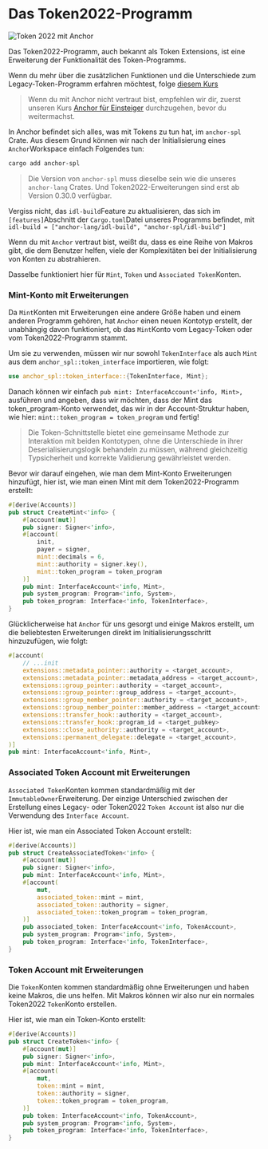 
# Das Token2022-Programm

![Token 2022 mit Anchor](/graphics/course-banners/token-2022-with-anchor.png)

Das Token2022-Programm, auch bekannt als Token Extensions, ist eine Erweiterung der Funktionalität des Token-Programms.

Wenn du mehr über die zusätzlichen Funktionen und die Unterschiede zum Legacy-Token-Programm erfahren möchtest, folge [diesem Kurs](/de/courses/token-2022-program)

> Wenn du mit Anchor nicht vertraut bist, empfehlen wir dir, zuerst unseren Kurs [Anchor für Einsteiger](/de/courses/anchor-for-dummies) durchzugehen, bevor du weitermachst.

In Anchor befindet sich alles, was mit Tokens zu tun hat, im `anchor-spl` Crate. Aus diesem Grund können wir nach der Initialisierung eines `Anchor`Workspace einfach Folgendes tun:

```bash
cargo add anchor-spl
```

> Die Version von `anchor-spl` muss dieselbe sein wie die unseres `anchor-lang` Crates. Und Token2022-Erweiterungen sind erst ab Version 0.30.0 verfügbar.

Vergiss nicht, das `idl-build`Feature zu aktualisieren, das sich im `[features]`Abschnitt der `Cargo.toml`Datei unseres Programms befindet, mit `idl-build = ["anchor-lang/idl-build", "anchor-spl/idl-build"]`

<ArticleSection name="Mint- und Token-Konten" id="mint-and-token-accounts" level="h2" />

Wenn du mit `Anchor` vertraut bist, weißt du, dass es eine Reihe von Makros gibt, die dem Benutzer helfen, viele der Komplexitäten bei der Initialisierung von Konten zu abstrahieren.

Dasselbe funktioniert hier für `Mint`, `Token` und `Associated Token`Konten.

### Mint-Konto mit Erweiterungen

Da `Mint`Konten mit Erweiterungen eine andere Größe haben und einem anderen Programm gehören, hat `Anchor` einen neuen Kontotyp erstellt, der unabhängig davon funktioniert, ob das `Mint`Konto vom Legacy-Token oder vom Token2022-Programm stammt.

Um sie zu verwenden, müssen wir nur sowohl `TokenInterface` als auch `Mint` aus dem `anchor_spl::token_interface` importieren, wie folgt:

```rust
use anchor_spl::token_interface::{TokenInterface, Mint};
```

Danach können wir einfach `pub mint: InterfaceAccount<'info, Mint>,` ausführen und angeben, dass wir möchten, dass der Mint das token_program-Konto verwendet, das wir in der Account-Struktur haben, wie hier: `mint::token_program = token_program` und fertig!

> Die Token-Schnittstelle bietet eine gemeinsame Methode zur Interaktion mit beiden Kontotypen, ohne die Unterschiede in ihrer Deserialisierungslogik behandeln zu müssen, während gleichzeitig Typsicherheit und korrekte Validierung gewährleistet werden.

Bevor wir darauf eingehen, wie man dem Mint-Konto Erweiterungen hinzufügt, hier ist, wie man einen Mint mit dem Token2022-Programm erstellt:

```rust
#[derive(Accounts)]
pub struct CreateMint<'info> {
    #[account(mut)]
    pub signer: Signer<'info>,
    #[account(
        init,
        payer = signer,
        mint::decimals = 6,
        mint::authority = signer.key(),
        mint::token_program = token_program
    )]
    pub mint: InterfaceAccount<'info, Mint>,
    pub system_program: Program<'info, System>,
    pub token_program: Interface<'info, TokenInterface>,
}
```

Glücklicherweise hat `Anchor` für uns gesorgt und einige Makros erstellt, um die beliebtesten Erweiterungen direkt im Initialisierungsschritt hinzuzufügen, wie folgt:

```rust
#[account(
    // ...init
    extensions::metadata_pointer::authority = <target_account>,
    extensions::metadata_pointer::metadata_address = <target_account>,
    extensions::group_pointer::authority = <target_account>,
    extensions::group_pointer::group_address = <target_account>,
    extensions::group_member_pointer::authority = <target_account>,
    extensions::group_member_pointer::member_address = <target_account>,
    extensions::transfer_hook::authority = <target_account>,
    extensions::transfer_hook::program_id = <target_pubkey>
    extensions::close_authority::authority = <target_account>,
    extensions::permanent_delegate::delegate = <target_account>,
)]
pub mint: InterfaceAccount<'info, Mint>,
```

### Associated Token Account mit Erweiterungen

`Associated Token`Konten kommen standardmäßig mit der `ImmutableOwner`Erweiterung. Der einzige Unterschied zwischen der Erstellung eines Legacy- oder Token2022 `Token Account` ist also nur die Verwendung des `Interface Account`.

Hier ist, wie man ein Associated Token Account erstellt:

```rust
#[derive(Accounts)]
pub struct CreateAssociatedToken<'info> {
    #[account(mut)]
    pub signer: Signer<'info>,
    pub mint: InterfaceAccount<'info, Mint>,
    #[account(
        mut,
        associated_token::mint = mint,
        associated_token::authority = signer,
        associated_token::token_program = token_program,
    )]
    pub associated_token: InterfaceAccount<'info, TokenAccount>,
    pub system_program: Program<'info, System>,
    pub token_program: Interface<'info, TokenInterface>,
}
```

### Token Account mit Erweiterungen

Die `Token`Konten kommen standardmäßig ohne Erweiterungen und haben keine Makros, die uns helfen. Mit Makros können wir also nur ein normales Token2022 `Token`Konto erstellen.

Hier ist, wie man ein Token-Konto erstellt:

```rust
#[derive(Accounts)]
pub struct CreateToken<'info> {
    #[account(mut)]
    pub signer: Signer<'info>,
    pub mint: InterfaceAccount<'info, Mint>,
    #[account(
        mut,
        token::mint = mint,
        token::authority = signer,
        token::token_program = token_program,
    )]
    pub token: InterfaceAccount<'info, TokenAccount>,
    pub system_program: Program<'info, System>,
    pub token_program: Interface<'info, TokenInterface>,
}
```